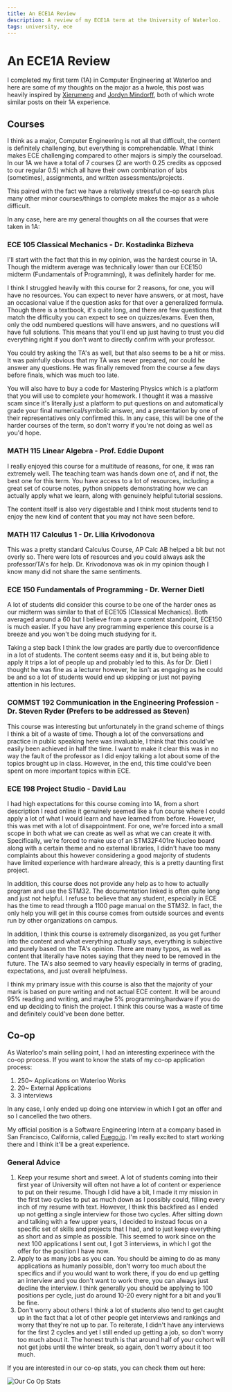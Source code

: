 ```yaml
---
title: An ECE1A Review
description: A review of my ECE1A term at the University of Waterloo.
tags: university, ece
---
```


# An ECE1A Review

I completed my first term (1A) in Computer Engineering at Waterloo and here are some of my thoughts on the major as a hwole, this post was heavily inspired by [Xierumeng](https://xierumeng.github.io/blog/3-2) and [Jordyn Mindorff](https://mindorff.ca/uw-ece-1a-review-fall-2023/), both of which wrote similar posts on their 1A experience.

## Courses 

I think as a major, Computer Engineering is not all that difficult, the content is definitely challenging, but everything is comprehendable. What I think makes ECE challenging compared to other majors is simply the courseload. In our 1A we have a total of 7 courses (2 are worth 0.25 credits as opposed to our regular 0.5) which all have their own combination of labs (sometimes), assignments, and written assessments/projects.

This paired with the fact we have a relatively stressful co-op search plus many other minor courses/things to complete makes the major as a whole difficult.

In any case, here are my general thoughts on all the courses that were taken in 1A:

### ECE 105 Classical Mechanics - Dr. Kostadinka Bizheva

I'll start with the fact that this in my opinion, was the hardest course in 1A. Though the midterm average was technically lower than our ECE150 midterm (Fundamentals of Programming), it was definitely harder for me.

I think I struggled heavily with this course for 2 reasons, for one, you will have no resources. You can expect to never have answers, or at most, have an occasional value if the question asks for that over a generalized formula. Though there is a textbook, it's quite long, and there are few questions that match the difficulty you can expect to see on quizzes/exams. Even then, only the odd numbered questions will have answers, and no questions will have full solutions. This means that you'll end up just having to trust you did everything right if you don't want to directly confirm with your professor.

You could try asking the TA's as well, but that also seems to be a hit or miss. It was painfully obvious that my TA was never prepared, nor could he answer any questions. He was finally removed from the course a few days before finals, which was much too late.

You will also have to buy a code for Mastering Physics which is a platform that you will use to complete your homework. I thought it was a massive scam since it's literally just a platform to put questions on and automatically grade your final numerical/symbolic answer, and a presentation by one of their representatives only confirmed this. In any case, this will be one of the harder courses of the term, so don't worry if you're not doing as well as you'd hope.

### MATH 115 Linear Algebra - Prof. Eddie Dupont

I really enjoyed this course for a multitude of reasons, for one, it was ran extremely well. The teaching team was hands down one of, and if not, the best one for this term. You have access to a lot of resources, including a great set of course notes, python snippets demonstrating how we can actually apply what we learn, along with genuinely helpful tutorial sessions.

The content itself is also very digestable and I think most students tend to enjoy the new kind of content that you may not have seen before.

### MATH 117 Calculus 1 - Dr. Lilia Krivodonova

This was a pretty standard Calculus Course, AP Calc AB helped a bit but not overly so. There were lots of resources and you could always ask the professor/TA's for help. Dr. Krivodonova was ok in my opinion though I know many did not share the same sentiments.

### ECE 150 Fundamentals of Programming - Dr. Werner Dietl

A lot of students did consider this course to be one of the harder ones as our midterm was similar to that of ECE105 (Classical Mechanics). Both averaged around a 60 but I believe from a pure content standpoint, ECE150 is much easier. If you have any programming experience this course is a breeze and you won't be doing much studying for it.

Taking a step back I think the low grades are partly due to overconfidence in a lot of students. The content seems easy and it is, but being able to apply it trips a lot of people up and probably led to this. As for Dr. Dietl I thought he was fine as a lecturer however, he isn't as engaging as he could be and so a lot of students would end up skipping or just not paying attention in his lectures.

### COMMST 192 Communication in the Engineering Profession - Dr. Steven Ryder (Prefers to be addressed as Steven)

This course was interesting but unfortunately in the grand scheme of things I think a bit of a waste of time. Though a lot of the conversations and practice in public speaking here was invaluable, I think that this could've easily been achieved in half the time. I want to make it clear this was in no way the fault of the professor as I did enjoy talking a lot about some of the topics brought up in class. However, in the end, this time could've been spent on more important topics within ECE.

### ECE 198 Project Studio - David Lau

I had high expectations for this course coming into 1A, from a short description I read online it genuinely seemed like a fun course where I could apply a lot of what I would learn and have learned from before. However, this was met with a lot of disappointment. For one, we're forced into a small scope in both what we can create as well as what we can create it with. Specifically, we're forced to make use of an STM32F401re Nucleo board along with a certain theme and no external libraries, I didn't have too many complaints about this however considering a good majority of students have limited experience with hardware already, this is a pretty daunting first project.

In addition, this course does not provide any help as to how to actually program and use the STM32. The documentation linked is often quite long and just not helpful. I refuse to believe that any student, especially in ECE has the time to read through a 1100 page manual on the STM32. In fact, the only help you will get in this course comes from outside sources and events run by other organizations on campus.

In addition, I think this course is extremely disorganized, as you get further into the content and what everything actually says, everything is subjective and purely based on the TA's opinion. There are many typos, as well as content that literally have notes saying that they need to be removed in the future. The TA's also seemed to vary heavily especially in terms of grading, expectations, and just overall helpfulness. 

I think my primary issue with this course is also that the majority of your mark is based on pure writing and not actual ECE content. It will be around 95% reading and writing, and maybe 5% programming/hardware if you do end up deciding to finish the project. I think this course was a waste of time and definitely could've been done better.

## Co-op

As Waterloo's main selling point, I had an interesting experinece with the co-op process. If you want to know the stats of my co-op application process:

1. 250~ Applications on Waterloo Works
2. 20~ External Applications
3. 3 interviews

In any case, I only ended up doing one interview in which I got an offer and so I cancelled the two others. 

My official position is a Software Engineering Intern at a company based in San Francisco, California, called [Fuego.io](https://fuego.io). I'm really excited to start working there and I think it'll be a great experience.

### General Advice

1. Keep your resume short and sweet.
A lot of students coming into their first year of University will often not have a lot of content or experience to put on their resume. Though I did have a bit, I made it my mission in the first two cycles to put as much down as I possibly could, filling every inch of my resume with text. However, I think this backfired as I ended up not getting a single interview for those two cycles. After sitting down and talking with a few upper years, I decided to instead focus on a specific set of skills and projects that I had, and to just keep everything as short and as simple as possible. This seemed to work since on the next 100 applications I sent out, I got 3 interviews, in which I got the offer for the position I have now.
2. Apply to as many jobs as you can.
You should be aiming to do as many applications as humanly possible, don't worry too much about the specifics and if you would want to work there, if you do end up getting an interview and you don't want to work there, you can always just decline the interview. I think generally you should be applying to 100 positions per cycle, just do around 10-20 every night for a bit and you'll be fine.
3. Don't worry about others
I think a lot of students also tend to get caught up in the fact that a lot of other people get interviews and rankings and worry that they're not up to par. To reiterate, I didn't have any interviews for the first 2 cycles and yet I still ended up getting a job, so don't worry too much about it. The honest truth is that around half of your cohort will not get jobs until the winter break, so again, don't worry about it too much.

If you are interested in our co-op stats, you can check them out here:

![Our Co Op Stats](https://i.imgur.com/jVG2hYz.png)
